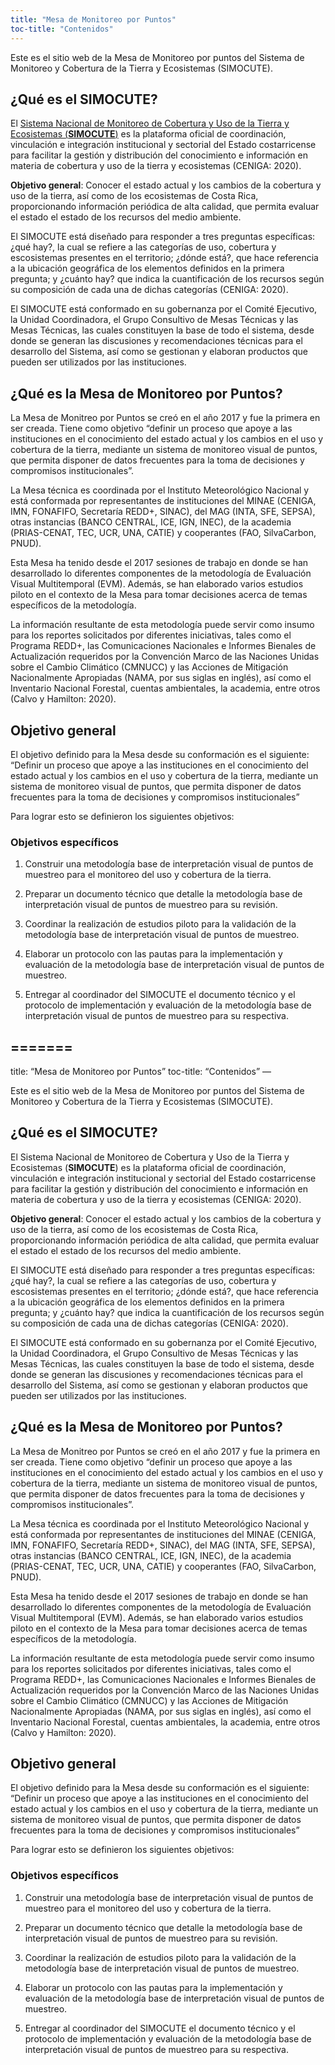 ```yaml
---
title: "Mesa de Monitoreo por Puntos"
toc-title: "Contenidos"
---
```


Este es el sitio web de la Mesa de Monitoreo por puntos del Sistema de Monitoreo y Cobertura de la Tierra y Ecosistemas (SIMOCUTE).

## **¿Qué es el SIMOCUTE?**

El [Sistema Nacional de Monitoreo de Cobertura y Uso de la Tierra y Ecosistemas (**SIMOCUTE**)](https://simocute.go.cr) es la plataforma oficial de coordinación, vinculación e integración institucional y sectorial del Estado costarricense para facilitar la gestión y distribución del conocimiento e información en materia de cobertura y uso de la tierra y ecosistemas (CENIGA: 2020). 

**Objetivo general**: Conocer el estado actual y los cambios de la cobertura y uso de la tierra, así como de los ecosistemas de Costa Rica, proporcionando información periódica de alta calidad, que permita evaluar el estado el estado de los recursos del medio ambiente. 

El SIMOCUTE está diseñado para responder a tres preguntas específicas: ¿qué hay?, la cual se refiere a las categorías de uso, cobertura y escosistemas presentes en el territorio; ¿dónde está?, que hace referencia a la ubicación geográfica de los elementos definidos en la primera pregunta; y ¿cuánto hay? que indica la cuantificación de los recursos según su composición de cada una de dichas categorías (CENIGA: 2020).

El SIMOCUTE está conformado en su gobernanza por el Comité Ejecutivo, la Unidad Coordinadora, el Grupo Consultivo de Mesas Técnicas y las Mesas Técnicas, las cuales constituyen la base de todo el sistema, desde donde se generan las discusiones y recomendaciones técnicas para el desarrollo del Sistema, así como se gestionan y elaboran productos que pueden ser utilizados por las instituciones.  

## ¿Qué es la Mesa de Monitoreo por Puntos?

La Mesa de Monitreo por Puntos se creó en el año 2017 y fue la primera en ser creada. Tiene como objetivo "definir un proceso que apoye a las instituciones en el conocimiento del estado actual y los cambios en el uso y cobertura de la tierra, mediante un sistema de monitoreo visual de puntos, que permita disponer de datos frecuentes para la toma de decisiones y compromisos institucionales". 

La Mesa técnica es coordinada por el Instituto Meteorológico Nacional y está conformada por representantes de instituciones del MINAE (CENIGA, IMN, FONAFIFO, Secretaría REDD+, SINAC), del MAG (INTA, SFE, SEPSA), otras instancias (BANCO CENTRAL, ICE, IGN, INEC), de la academia (PRIAS-CENAT, TEC, UCR, UNA, CATIE) y cooperantes (FAO, SilvaCarbon, PNUD). 

Esta Mesa ha tenido desde el 2017 sesiones de trabajo en donde se han desarrollado lo diferentes componentes de la metodología de Evaluación Visual Multitemporal (EVM). Además, se han elaborado varios estudios piloto en el contexto de la Mesa para tomar decisiones acerca de temas específicos de la metodología. 

La información resultante de esta metodología puede servir como insumo para los reportes solicitados por diferentes iniciativas, tales como el Programa REDD+, las Comunicaciones Nacionales e Informes Bienales de Actualización requeridos por la Convención Marco de las Naciones Unidas sobre el Cambio Climático (CMNUCC) y las Acciones de Mitigación Nacionalmente Apropiadas (NAMA, por sus siglas en inglés), así como el Inventario Nacional Forestal, cuentas ambientales, la academia, entre otros (Calvo y Hamilton: 2020).

## Objetivo general

El objetivo definido para la Mesa desde su conformación es el siguiente: "Definir un proceso que apoye a las instituciones en el conocimiento del estado actual y los cambios en el uso y cobertura de la tierra, mediante un sistema de monitoreo visual de puntos, que permita disponer de datos frecuentes para la toma de decisiones y compromisos institucionales"

Para lograr esto se definieron los siguientes objetivos:

### Objetivos específicos

1. Construir una metodología base de interpretación visual de puntos de muestreo para el monitoreo del uso y cobertura de la tierra.

2. Preparar un documento técnico que detalle la metodología base de interpretación visual de puntos de muestreo para su revisión.

3. Coordinar la realización de estudios piloto para la validación de la metodología base de interpretación visual de puntos de muestreo.

4. Elaborar un protocolo con las pautas para la implementación y evaluación de la metodología base de interpretación visual de puntos de muestreo.

5. Entregar al coordinador del SIMOCUTE el documento técnico y el protocolo de implementación y evaluación de la metodología base de interpretación visual de puntos de muestreo para su respectiva.

=======
---
title: "Mesa de Monitoreo por Puntos"
toc-title: "Contenidos"
---

Este es el sitio web de la Mesa de Monitoreo por puntos del Sistema de Monitoreo y Cobertura de la Tierra y Ecosistemas (SIMOCUTE).

## ¿Qué es el SIMOCUTE?

El Sistema Nacional de Monitoreo de Cobertura y Uso de la Tierra y Ecosistemas (**SIMOCUTE**) es la plataforma oficial de coordinación, vinculación e integración institucional y sectorial del Estado costarricense para facilitar la gestión y distribución del conocimiento e información en materia de cobertura y uso de la tierra y ecosistemas (CENIGA: 2020). 

**Objetivo general**: Conocer el estado actual y los cambios de la cobertura y uso de la tierra, así como de los ecosistemas de Costa Rica, proporcionando información periódica de alta calidad, que permita evaluar el estado el estado de los recursos del medio ambiente. 

El SIMOCUTE está diseñado para responder a tres preguntas específicas: ¿qué hay?, la cual se refiere a las categorías de uso, cobertura y escosistemas presentes en el territorio; ¿dónde está?, que hace referencia a la ubicación geográfica de los elementos definidos en la primera pregunta; y ¿cuánto hay? que indica la cuantificación de los recursos según su composición de cada una de dichas categorías (CENIGA: 2020).

El SIMOCUTE está conformado en su gobernanza por el Comité Ejecutivo, la Unidad Coordinadora, el Grupo Consultivo de Mesas Técnicas y las Mesas Técnicas, las cuales constituyen la base de todo el sistema, desde donde se generan las discusiones y recomendaciones técnicas para el desarrollo del Sistema, así como se gestionan y elaboran productos que pueden ser utilizados por las instituciones.  

## ¿Qué es la Mesa de Monitoreo por Puntos?

La Mesa de Monitreo por Puntos se creó en el año 2017 y fue la primera en ser creada. Tiene como objetivo "definir un proceso que apoye a las instituciones en el conocimiento del estado actual y los cambios en el uso y cobertura de la tierra, mediante un sistema de monitoreo visual de puntos, que permita disponer de datos frecuentes para la toma de decisiones y compromisos institucionales". 

La Mesa técnica es coordinada por el Instituto Meteorológico Nacional y está conformada por representantes de instituciones del MINAE (CENIGA, IMN, FONAFIFO, Secretaría REDD+, SINAC), del MAG (INTA, SFE, SEPSA), otras instancias (BANCO CENTRAL, ICE, IGN, INEC), de la academia (PRIAS-CENAT, TEC, UCR, UNA, CATIE) y cooperantes (FAO, SilvaCarbon, PNUD). 

Esta Mesa ha tenido desde el 2017 sesiones de trabajo en donde se han desarrollado lo diferentes componentes de la metodología de Evaluación Visual Multitemporal (EVM). Además, se han elaborado varios estudios piloto en el contexto de la Mesa para tomar decisiones acerca de temas específicos de la metodología. 

La información resultante de esta metodología puede servir como insumo para los reportes solicitados por diferentes iniciativas, tales como el Programa REDD+, las Comunicaciones Nacionales e Informes Bienales de Actualización requeridos por la Convención Marco de las Naciones Unidas sobre el Cambio Climático (CMNUCC) y las Acciones de Mitigación Nacionalmente Apropiadas (NAMA, por sus siglas en inglés), así como el Inventario Nacional Forestal, cuentas ambientales, la academia, entre otros (Calvo y Hamilton: 2020).

## Objetivo general

El objetivo definido para la Mesa desde su conformación es el siguiente: "Definir un proceso que apoye a las instituciones en el conocimiento del estado actual y los cambios en el uso y cobertura de la tierra, mediante un sistema de monitoreo visual de puntos, que permita disponer de datos frecuentes para la toma de decisiones y compromisos institucionales"

Para lograr esto se definieron los siguientes objetivos:

### Objetivos específicos

1. Construir una metodología base de interpretación visual de puntos de muestreo para el monitoreo del uso y cobertura de la tierra.

2. Preparar un documento técnico que detalle la metodología base de interpretación visual de puntos de muestreo para su revisión.

3. Coordinar la realización de estudios piloto para la validación de la metodología base de interpretación visual de puntos de muestreo.

4. Elaborar un protocolo con las pautas para la implementación y evaluación de la metodología base de interpretación visual de puntos de muestreo.

5. Entregar al coordinador del SIMOCUTE el documento técnico y el protocolo de implementación y evaluación de la metodología base de interpretación visual de puntos de muestreo para su respectiva.
